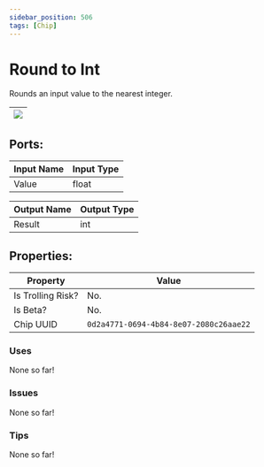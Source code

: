 ```yaml
---
sidebar_position: 506
tags: [Chip]
---
```


# Round to Int


Rounds an input value to the nearest integer.

| ![](https://images-ext-2.discordapp.net/external/MPmIaQzlEPmgGWlgi-WxBBXt0Bjv_zWPkg1y1f_sy3s/https/www.recroomcircuits.com/image/circuit/absolute-value?width=206&height=108) |
|-----|

## Ports:

| Input Name | Input Type |
|-----------|-----------|
| Value | float |

| Output Name | Output Type |
|-----------|-----------|
| Result | int |

## Properties:

| Property  | Value |
|-------------------|-----------|
| Is Trolling Risk? | No. |
| Is Beta? | No. |
| Chip UUID | `0d2a4771-0694-4b84-8e07-2080c26aae22` |

### Uses
None so far!

### Issues
None so far!

### Tips
None so far!
